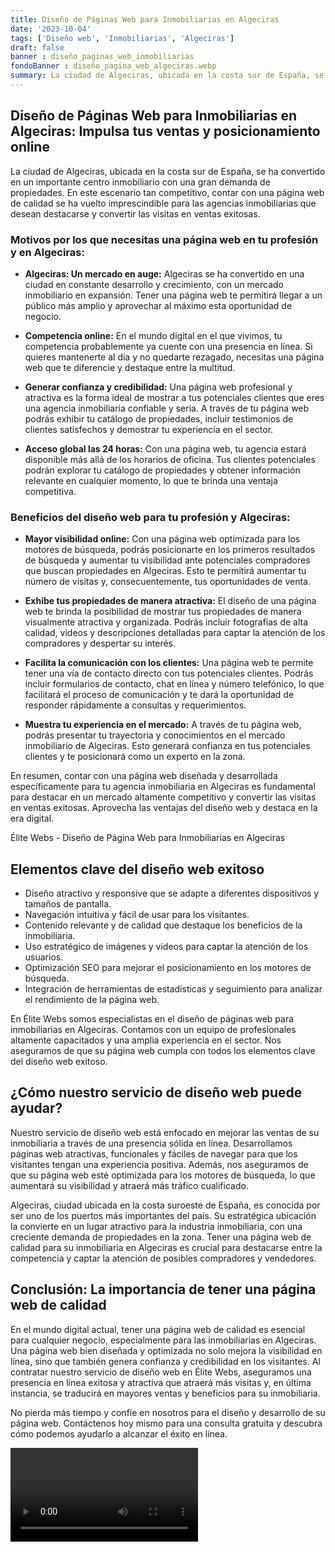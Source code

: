 ```yaml
---
title: Diseño de Páginas Web para Inmobiliarias en Algeciras
date: '2023-10-04'
tags: ['Diseño web', 'Inmobiliarias', 'Algeciras']
draft: false
banner : diseño_paginas_web_inmobiliarias
fondoBanner : diseño_pagina_web_algeciras.webp
summary: La ciudad de Algeciras, ubicada en la costa sur de España, se ha convertido en un importante centro inmobiliario con una gran demanda de propiedades. En este escenario tan competitivo, contar con una página web de calidad se ha vuelto imprescindible para las agencias inmobiliarias que desean destacarse y convertir las visitas en ventas exitosas.
---
```


## Diseño de Páginas Web para Inmobiliarias en Algeciras: Impulsa tus ventas y posicionamiento online

La ciudad de Algeciras, ubicada en la costa sur de España, se ha convertido en un importante centro inmobiliario con una gran demanda de propiedades. En este escenario tan competitivo, contar con una página web de calidad se ha vuelto imprescindible para las agencias inmobiliarias que desean destacarse y convertir las visitas en ventas exitosas.

### Motivos por los que necesitas una página web en tu profesión y en Algeciras:

- **Algeciras: Un mercado en auge:** Algeciras se ha convertido en una ciudad en constante desarrollo y crecimiento, con un mercado inmobiliario en expansión. Tener una página web te permitirá llegar a un público más amplio y aprovechar al máximo esta oportunidad de negocio.

- **Competencia online:** En el mundo digital en el que vivimos, tu competencia probablemente ya cuente con una presencia en línea. Si quieres mantenerte al día y no quedarte rezagado, necesitas una página web que te diferencie y destaque entre la multitud.

- **Generar confianza y credibilidad:** Una página web profesional y atractiva es la forma ideal de mostrar a tus potenciales clientes que eres una agencia inmobiliaria confiable y seria. A través de tu página web podrás exhibir tu catálogo de propiedades, incluir testimonios de clientes satisfechos y demostrar tu experiencia en el sector.

- **Acceso global las 24 horas:** Con una página web, tu agencia estará disponible más allá de los horarios de oficina. Tus clientes potenciales podrán explorar tu catálogo de propiedades y obtener información relevante en cualquier momento, lo que te brinda una ventaja competitiva.

### Beneficios del diseño web para tu profesión y Algeciras:

- **Mayor visibilidad online:** Con una página web optimizada para los motores de búsqueda, podrás posicionarte en los primeros resultados de búsqueda y aumentar tu visibilidad ante potenciales compradores que buscan propiedades en Algeciras. Esto te permitirá aumentar tu número de visitas y, consecuentemente, tus oportunidades de venta.

- **Exhibe tus propiedades de manera atractiva:** El diseño de una página web te brinda la posibilidad de mostrar tus propiedades de manera visualmente atractiva y organizada. Podrás incluir fotografías de alta calidad, videos y descripciones detalladas para captar la atención de los compradores y despertar su interés.

- **Facilita la comunicación con los clientes:** Una página web te permite tener una vía de contacto directo con tus potenciales clientes. Podrás incluir formularios de contacto, chat en línea y número telefónico, lo que facilitará el proceso de comunicación y te dará la oportunidad de responder rápidamente a consultas y requerimientos.

- **Muestra tu experiencia en el mercado:** A través de tu página web, podrás presentar tu trayectoria y conocimientos en el mercado inmobiliario de Algeciras. Esto generará confianza en tus potenciales clientes y te posicionará como un experto en la zona.

En resumen, contar con una página web diseñada y desarrollada específicamente para tu agencia inmobiliaria en Algeciras es fundamental para destacar en un mercado altamente competitivo y convertir las visitas en ventas exitosas. Aprovecha las ventajas del diseño web y destaca en la era digital.

<GifSeo />

<Cta />

Élite Webs - Diseño de Página Web para Inmobiliarias en Algeciras

## Elementos clave del diseño web exitoso

- Diseño atractivo y responsive que se adapte a diferentes dispositivos y tamaños de pantalla.
- Navegación intuitiva y fácil de usar para los visitantes.
- Contenido relevante y de calidad que destaque los beneficios de la inmobiliaria.
- Uso estratégico de imágenes y videos para captar la atención de los usuarios.
- Optimización SEO para mejorar el posicionamiento en los motores de búsqueda.
- Integración de herramientas de estadísticas y seguimiento para analizar el rendimiento de la página web.

En Élite Webs somos especialistas en el diseño de páginas web para inmobiliarias en Algeciras. Contamos con un equipo de profesionales altamente capacitados y una amplia experiencia en el sector. Nos aseguramos de que su página web cumpla con todos los elementos clave del diseño web exitoso.

## ¿Cómo nuestro servicio de diseño web puede ayudar?

Nuestro servicio de diseño web está enfocado en mejorar las ventas de su inmobiliaria a través de una presencia sólida en línea. Desarrollamos páginas web atractivas, funcionales y fáciles de navegar para que los visitantes tengan una experiencia positiva. Además, nos aseguramos de que su página web esté optimizada para los motores de búsqueda, lo que aumentará su visibilidad y atraerá más tráfico cualificado.

Algeciras, ciudad ubicada en la costa suroeste de España, es conocida por ser uno de los puertos más importantes del país. Su estratégica ubicación la convierte en un lugar atractivo para la industria inmobiliaria, con una creciente demanda de propiedades en la zona. Tener una página web de calidad para su inmobiliaria en Algeciras es crucial para destacarse entre la competencia y captar la atención de posibles compradores y vendedores.

## Conclusión: La importancia de tener una página web de calidad

En el mundo digital actual, tener una página web de calidad es esencial para cualquier negocio, especialmente para las inmobiliarias en Algeciras. Una página web bien diseñada y optimizada no solo mejora la visibilidad en línea, sino que también genera confianza y credibilidad en los visitantes. Al contratar nuestro servicio de diseño web en Élite Webs, aseguramos una presencia en línea exitosa y atractiva que atraerá más visitas y, en última instancia, se traducirá en mayores ventas y beneficios para su inmobiliaria.

No pierda más tiempo y confíe en nosotros para el diseño y desarrollo de su página web. Contáctenos hoy mismo para una consulta gratuita y descubra cómo podemos ayudarlo a alcanzar el éxito en línea.

<Video />

<CtaBot job='Inmobiliarias' city='Algeciras'/>

<Gmaps query='Algeciras+españa+maps' />